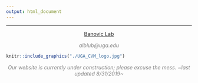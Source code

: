 ---
output: html_document
---

<div class = "row">

<div class = "col-md-6">
<hr />
<p style="text-align: center;"><a href="https://banoviclabs.github.io/Banovic_Lab/">Banovic Lab</a></p>
<p style="text-align: center;"><span style="color: #808080;"><em>alblub@uga.edu</em></span></p>
</div>

<div class = "col-md-6">
```{r vetmedLogo, out.width='100%', echo=FALSE}
knitr::include_graphics("./UGA_CVM_logo.jpg")
```
</div>
</div>

<p style="text-align: center;"><span style="color: #808080;"><em>Our website is currently under construction; please excuse the mess. _~last updated 8/31/2019~_</em></span></p>
